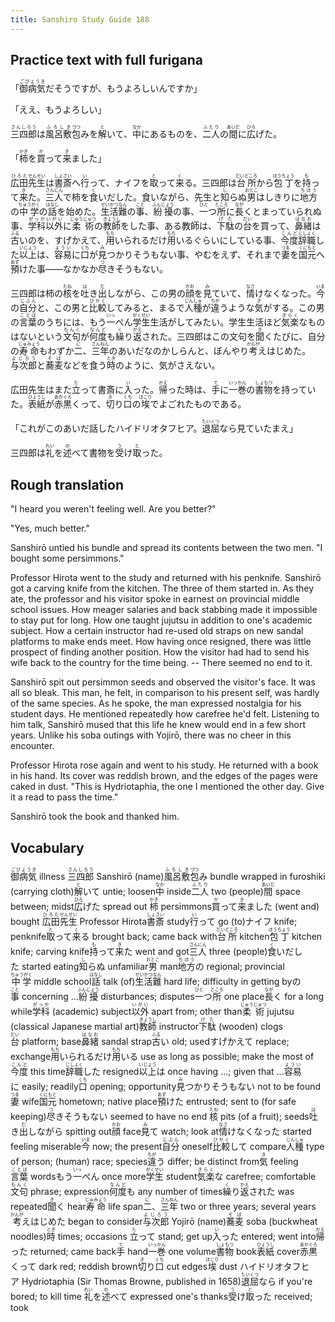 ```yaml
---
title: Sanshiro Study Guide 188
---
```


## Practice text with full furigana

<p>
「<ruby><rb>御病気</rb><rt>ごびょうき</rt></ruby>だそうですが、もうよろしいんですか」
</p>

「ええ、もうよろしい」

<p>
<ruby><rb>三四郎</rb><rt>さんしろう</rt></ruby>は<ruby><rb>風呂敷</rb><rt>ふろしき</rt></ruby><ruby><rb>包</rb><rt>づつ</rt></ruby>みを<ruby><rb>解</rb><rt>と</rt></ruby>いて、<ruby><rb>中</rb><rt>なか</rt></ruby>にあるものを、<ruby><rb>二人</rb><rt>ふたり</rt></ruby>の<ruby><rb>間</rb><rt>あいだ</rt></ruby>に<ruby><rb>広</rb><rt>ひろ</rt></ruby>げた。
</p>

<p>
「<ruby><rb>柿</rb><rt>かき</rt></ruby>を<ruby><rb>買</rb><rt>か</rt></ruby>って<ruby><rb>来</rb><rt>き</rt></ruby>ました」
</p>

<p>
<ruby><rb>広田</rb><rt>ひろた</rt></ruby><ruby><rb>先生</rb><rt>せんせい</rt></ruby>は<ruby><rb>書斎</rb><rt>しょさい</rt></ruby>へ<ruby><rb>行</rb><rt>い</rt></ruby>って、ナイフを<ruby><rb>取</rb><rt>と</rt></ruby>って<ruby><rb>来</rb><rt>く</rt></ruby>る。三四郎は<ruby><rb>台所</rb><rt>だいどころ</rt></ruby>から<ruby><rb>包丁</rb><rt>ほうちょう</rt></ruby>を<ruby><rb>持</rb><rt>も</rt></ruby>って<ruby><rb>来</rb><rt>き</rt></ruby>た。<ruby><rb>三人</rb><rt>さんにん</rt></ruby>で柿を<ruby><rb>食</rb><rt>く</rt></ruby>いだした。食いながら、先生と<ruby><rb>知</rb><rt>し</rt></ruby>らぬ<ruby><rb>男</rb><rt>おとこ</rt></ruby>はしきりに<ruby><rb>地方</rb><rt>ちほう</rt></ruby>の<ruby><rb>中学</rb><rt>ちゅうがく</rt></ruby>の<ruby><rb>話</rb><rt>はなし</rt></ruby>を始めた。<ruby><rb>生活難</rb><rt>せいかつなん</rt></ruby>の<ruby><rb>事</rb><rt>こと</rt></ruby>、<ruby><rb>紛擾</rb><rt>ふんじょう</rt></ruby>の事、<ruby><rb>一</rb><rt>ひと</rt></ruby>つ<ruby><rb>所</rb><rt>ところ</rt></ruby>に<ruby><rb>長</rb><rt>なが</rt></ruby>くとまっていられぬ事、<ruby><rb>学科</rb><rt>がっか</rt></ruby><ruby><rb>以外</rb><rt>いがい</rt></ruby>に<ruby><rb>柔術</rb><rt>じゅうじゅつ</rt></ruby>の<ruby><rb>教師</rb><rt>きょうし</rt></ruby>をした事、ある教師は、<ruby><rb>下駄</rb><rt>げた</rt></ruby>の<ruby><rb>台</rb><rt>だい</rt></ruby>を買って、<ruby><rb>鼻緒</rb><rt>はなお</rt></ruby>は<ruby><rb>古</rb><rt>ふる</rt></ruby>いのを、すげかえて、<ruby><rb>用</rb><rt>もち</rt></ruby>いられるだけ<ruby><rb>用</rb><rt>もち</rt></ruby>いるぐらいにしている事、<ruby><rb>今度</rb><rt>こんど</rt></ruby><ruby><rb>辞職</rb><rt>じしょく</rt></ruby>した<ruby><rb>以上</rb><rt>いじょう</rt></ruby>は、<ruby><rb>容易</rb><rt>ようい</rt></ruby>に<ruby><rb>口</rb><rt>くち</rt></ruby>が<ruby><rb>見</rb><rt>み</rt></ruby>つかりそうもない事、やむをえず、それまで<ruby><rb>妻</rb><rt>つま</rt></ruby>を<ruby><rb>国元</rb><rt>くにもと</rt></ruby>へ<ruby><rb>預</rb><rt>あず</rt></ruby>けた事――なかなか<ruby><rb>尽</rb><rt>つ</rt></ruby>きそうもない。
</p>

<p>
三四郎は柿の<ruby><rb>核</rb><rt>たね</rt></ruby>を<ruby><rb>吐</rb><rt>は</rt></ruby>き<ruby><rb>出</rb><rt>だ</rt></ruby>しながら、この男の<ruby><rb>顔</rb><rt>かお</rt></ruby>を<ruby><rb>見</rb><rt>み</rt></ruby>ていて、<ruby><rb>情</rb><rt>なさ</rt></ruby>けなくなった。<ruby><rb>今</rb><rt>いま</rt></ruby>の<ruby><rb>自分</rb><rt>じぶん</rt></ruby>と、この男と<ruby><rb>比較</rb><rt>ひかく</rt></ruby>してみると、まるで<ruby><rb>人種</rb><rt>じんしゅ</rt></ruby>が<ruby><rb>違</rb><rt>ちが</rt></ruby>うような<ruby><rb>気</rb><rt>き</rt></ruby>がする。この男の<ruby><rb>言葉</rb><rt>ことば</rt></ruby>のうちには、もう<ruby><rb>一</rb><rt>いっ</rt></ruby>ぺん<ruby><rb>学生</rb><rt>がくせい</rt></ruby>生活がしてみたい。学生生活ほど<ruby><rb>気楽</rb><rt>きらく</rt></ruby>なものはないという<ruby><rb>文句</rb><rt>もんく</rt></ruby>が<ruby><rb>何度</rb><rt>なんど</rt></ruby>も<ruby><rb>繰</rb><rt>く</rt></ruby>り<ruby><rb>返</rb><rt>かえ</rt></ruby>された。三四郎はこの文句を<ruby><rb>聞</rb><rt>き</rt></ruby>くたびに、自分の<ruby><rb>寿命</rb><rt>じゅみょう</rt></ruby>もわずか<ruby><rb>二</rb><rt>に</rt></ruby>、<ruby><rb>三年</rb><rt>さんねん</rt></ruby>のあいだなのかしらんと、ぼんやり<ruby><rb>考</rb><rt>かんが</rt></ruby>えはじめた。<ruby><rb>与次郎</rb><rt>よじろう</rt></ruby>と<ruby><rb>蕎麦</rb><rt>そば</rt></ruby>などを食う<ruby><rb>時</rb><rt>とき</rt></ruby>のように、気がさえない。
</p>

<p>
広田先生はまた<ruby><rb>立</rb><rt>た</rt></ruby>って書斎に<ruby><rb>入</rb><rt>い</rt></ruby>った。<ruby><rb>帰</rb><rt>かえ</rt></ruby>った時は、<ruby><rb>手</rb><rt>て</rt></ruby>に<ruby><rb>一巻</rb><rt>いっかん</rt></ruby>の<ruby><rb>書物</rb><rt>しょもつ</rt></ruby>を持っていた。<ruby><rb>表紙</rb><rt>ひょうし</rt></ruby>が<ruby><rb>赤黒</rb><rt>あかぐろ</rt></ruby>くって、<ruby><rb>切</rb><rt>き</rt></ruby>り<ruby><rb>口</rb><rt>くち</rt></ruby>の<ruby><rb>埃</rb><rt>ほこり</rt></ruby>でよごれたものである。
</p>

<p>
「これがこのあいだ話したハイドリオタフヒア。<ruby><rb>退屈</rb><rt>たいくつ</rt></ruby>なら見ていたまえ」
</p>

<p>
三四郎は<ruby><rb>礼</rb><rt>れい</rt></ruby>を<ruby><rb>述</rb><rt>の</rt></ruby>べて書物を<ruby><rb>受</rb><rt>う</rt></ruby>け<ruby><rb>取</rb><rt>と</rt></ruby>った。
</p>


## Rough translation

"I heard you weren't feeling well. Are you better?"

"Yes, much better."

Sanshirō untied his bundle and spread its contents between the two men. "I bought some persimmons."

Professor Hirota went to the study and returned with his penknife. Sanshirō got a carving knife from the kitchen. The three of them started in. As they ate, the professor and his visitor spoke in earnest on provincial middle school issues. How meager salaries and back stabbing made it impossible to stay put for long. How one taught jujutsu in addition to one's academic subject. How a certain instructor had re-used old straps on new sandal platforms to make ends meet. How having once resigned, there was little prospect of finding another position. How the visitor had had to send his wife back to the country for the time being. -- There seemed no end to it.

Sanshirō spit out persimmon seeds and observed the visitor's face. It was all so bleak. This man, he felt, in comparison to his present self, was hardly of the same species. As he spoke, the man expressed nostalgia for his student days. He mentioned repeatedly how carefree he'd felt. Listening to him talk, Sanshirō mused that this life he knew would end in a few short years. Unlike his soba outings with Yojirō, there was no cheer in this encounter.

Professor Hirota rose again and went to his study. He returned with a book in his hand. Its cover was reddish brown, and the edges of the pages were caked in dust. "This is Hydriotaphia, the one I mentioned the other day. Give it a read to pass the time."

Sanshirō took the book and thanked him.          


## Vocabulary

<p>
<span class="vocabstudy"><ruby><rb>御病気</rb><rt>ごびょうき</rt></ruby>&nbsp;illness</span>
<span class="vocabstudy"><ruby><rb>三四郎</rb><rt>さんしろう</rt></ruby>&nbsp;Sanshirō (name)</span><span class="vocabstudy"><ruby><rb>風呂敷</rb><rt>ふろしき</rt></ruby><ruby><rb>包</rb><rt>づつ</rt></ruby>み&nbsp;bundle wrapped in furoshiki (carrying cloth)</span><span class="vocabstudy"><ruby><rb>解</rb><rt>と</rt></ruby>いて&nbsp;untie; loosen</span><span class="vocabstudy"><ruby><rb>中</rb><rt>なか</rt></ruby>&nbsp;inside</span><span class="vocabstudy"><ruby><rb>二人</rb><rt>ふたり</rt></ruby>&nbsp;two (people)</span><span class="vocabstudy"><ruby><rb>間</rb><rt>あいだ</rt></ruby>&nbsp;space between; midst</span><span class="vocabstudy"><ruby><rb>広</rb><rt>ひろ</rt></ruby>げた&nbsp;spread out</span>
<span class="vocabstudy"><ruby><rb>柿</rb><rt>かき</rt></ruby>&nbsp;persimmons</span><span class="vocabstudy"><ruby><rb>買</rb><rt>か</rt></ruby>って<ruby><rb>来</rb><rt>き</rt></ruby>ました&nbsp;(went and) bought</span>
<span class="vocabstudy"><ruby><rb>広田</rb><rt>ひろた</rt></ruby><ruby><rb>先生</rb><rt>せんせい</rt></ruby>&nbsp;Professor Hirota</span><span class="vocabstudy"><ruby><rb>書斎</rb><rt>しょさい</rt></ruby>&nbsp;study</span><span class="vocabstudy"><ruby><rb>行</rb><rt>い</rt></ruby>って&nbsp;go (to)</span><span class="vocabstudy">ナイフ&nbsp;knife; penknife</span><span class="vocabstudy"><ruby><rb>取</rb><rt>と</rt></ruby>って<ruby><rb>来</rb><rt>く</rt></ruby>る&nbsp;brought back; came back with</span><span class="vocabstudy"><ruby><rb>台所</rb><rt>だいどころ</rt></ruby>&nbsp;kitchen</span><span class="vocabstudy"><ruby><rb>包丁</rb><rt>ほうちょう</rt></ruby>&nbsp;kitchen knife; carving knife</span><span class="vocabstudy"><ruby><rb>持</rb><rt>も</rt></ruby>って<ruby><rb>来</rb><rt>き</rt></ruby>た&nbsp;went and got</span><span class="vocabstudy"><ruby><rb>三人</rb><rt>さんにん</rt></ruby>&nbsp;three (people)</span><span class="vocabstudy"><ruby><rb>食</rb><rt>く</rt></ruby>いだした&nbsp;started eating</span><span class="vocabstudy"><ruby><rb>知</rb><rt>し</rt></ruby>らぬ&nbsp;unfamiliar</span><span class="vocabstudy"><ruby><rb>男</rb><rt>おとこ</rt></ruby>&nbsp;man</span><span class="vocabstudy"><ruby><rb>地方</rb><rt>ちほう</rt></ruby>の&nbsp;regional; provincial</span><span class="vocabstudy"><ruby><rb>中学</rb><rt>ちゅうがく</rt></ruby>&nbsp;middle school</span><span class="vocabstudy"><ruby><rb>話</rb><rt>はなし</rt></ruby>&nbsp;talk (of)</span><span class="vocabstudy"><ruby><rb>生活難</rb><rt>せいかつなん</rt></ruby>&nbsp;hard life; difficulty in getting by</span><span class="vocabstudy">の<ruby><rb>事</rb><rt>こと</rt></ruby>&nbsp;concerning ...</span><span class="vocabstudy"><ruby><rb>紛擾</rb><rt>ふんじょう</rt></ruby>&nbsp;disturbances; disputes</span><span class="vocabstudy"><ruby><rb>一</rb><rt>ひと</rt></ruby>つ<ruby><rb>所</rb><rt>ところ</rt></ruby>&nbsp;one place</span><span class="vocabstudy"><ruby><rb>長</rb><rt>なが</rt></ruby>く&nbsp;for a long while</span><span class="vocabstudy"><ruby><rb>学科</rb><rt>がっか</rt></ruby>&nbsp;(academic) subject</span><span class="vocabstudy"><ruby><rb>以外</rb><rt>いがい</rt></ruby>&nbsp;apart from; other than</span><span class="vocabstudy"><ruby><rb>柔術</rb><rt>じゅうじゅつ</rt></ruby>&nbsp;jujutsu (classical Japanese martial art)</span><span class="vocabstudy"><ruby><rb>教師</rb><rt>きょうし</rt></ruby>&nbsp;instructor</span><span class="vocabstudy"><ruby><rb>下駄</rb><rt>げた</rt></ruby>&nbsp;(wooden) clogs</span><span class="vocabstudy"><ruby><rb>台</rb><rt>だい</rt></ruby>&nbsp;platform; base</span><span class="vocabstudy"><ruby><rb>鼻緒</rb><rt>はなお</rt></ruby>&nbsp;sandal strap</span><span class="vocabstudy"><ruby><rb>古</rb><rt>ふる</rt></ruby>い&nbsp;old; used</span><span class="vocabstudy">すげかえて&nbsp;replace; exchange</span><span class="vocabstudy"><ruby><rb>用</rb><rt>もち</rt></ruby>いられるだけ<ruby><rb>用</rb><rt>もち</rt></ruby>いる&nbsp;use as long as possible; make the most of</span><span class="vocabstudy"><ruby><rb>今度</rb><rt>こんど</rt></ruby>&nbsp;this time</span><span class="vocabstudy"><ruby><rb>辞職</rb><rt>じしょく</rt></ruby>した&nbsp;resigned</span><span class="vocabstudy"><ruby><rb>以上</rb><rt>いじょう</rt></ruby>は&nbsp;once having ...; given that ...</span><span class="vocabstudy"><ruby><rb>容易</rb><rt>ようい</rt></ruby>に&nbsp;easily; readily</span><span class="vocabstudy"><ruby><rb>口</rb><rt>くち</rt></ruby>&nbsp;opening; opportunity</span><span class="vocabstudy"><ruby><rb>見</rb><rt>み</rt></ruby>つかりそうもない&nbsp;not to be found</span><span class="vocabstudy"><ruby><rb>妻</rb><rt>つま</rt></ruby>&nbsp;wife</span><span class="vocabstudy"><ruby><rb>国元</rb><rt>くにもと</rt></ruby>&nbsp;hometown; native place</span><span class="vocabstudy"><ruby><rb>預</rb><rt>あず</rt></ruby>けた&nbsp;entrusted; sent to (for safe keeping)</span><span class="vocabstudy"><ruby><rb>尽</rb><rt>つ</rt></ruby>きそうもない&nbsp;seemed to have no end</span>
<span class="vocabstudy"><ruby><rb>核</rb><rt>たね</rt></ruby>&nbsp;pits (of a fruit); seeds</span><span class="vocabstudy"><ruby><rb>吐</rb><rt>は</rt></ruby>き<ruby><rb>出</rb><rt>だ</rt></ruby>しながら&nbsp;spitting out</span><span class="vocabstudy"><ruby><rb>顔</rb><rt>かお</rt></ruby>&nbsp;face</span><span class="vocabstudy"><ruby><rb>見</rb><rt>み</rt></ruby>て&nbsp;watch; look at</span><span class="vocabstudy"><ruby><rb>情</rb><rt>なさ</rt></ruby>けなくなった&nbsp;started feeling miserable</span><span class="vocabstudy"><ruby><rb>今</rb><rt>いま</rt></ruby>&nbsp;now; the present</span><span class="vocabstudy"><ruby><rb>自分</rb><rt>じぶん</rt></ruby>&nbsp;oneself</span><span class="vocabstudy"><ruby><rb>比較</rb><rt>ひかく</rt></ruby>して&nbsp;compare</span><span class="vocabstudy"><ruby><rb>人種</rb><rt>じんしゅ</rt></ruby>&nbsp;type of person; (human) race; species</span><span class="vocabstudy"><ruby><rb>違</rb><rt>ちが</rt></ruby>う&nbsp;differ; be distinct from</span><span class="vocabstudy"><ruby><rb>気</rb><rt>き</rt></ruby>&nbsp;feeling</span><span class="vocabstudy"><ruby><rb>言葉</rb><rt>ことば</rt></ruby>&nbsp;words</span><span class="vocabstudy">もう<ruby><rb>一</rb><rt>いっ</rt></ruby>ぺん&nbsp;once more</span><span class="vocabstudy"><ruby><rb>学生</rb><rt>がくせい</rt></ruby>&nbsp;student</span><span class="vocabstudy"><ruby><rb>気楽</rb><rt>きらく</rt></ruby>な&nbsp;carefree; comfortable</span><span class="vocabstudy"><ruby><rb>文句</rb><rt>もんく</rt></ruby>&nbsp;phrase; expression</span><span class="vocabstudy"><ruby><rb>何度</rb><rt>なんど</rt></ruby>も&nbsp;any number of times</span><span class="vocabstudy"><ruby><rb>繰</rb><rt>く</rt></ruby>り<ruby><rb>返</rb><rt>かえ</rt></ruby>された&nbsp;was repeated</span><span class="vocabstudy"><ruby><rb>聞</rb><rt>き</rt></ruby>く&nbsp;hear</span><span class="vocabstudy"><ruby><rb>寿命</rb><rt>じゅみょう</rt></ruby>&nbsp;life span</span><span class="vocabstudy"><ruby><rb>二</rb><rt>に</rt></ruby>、<ruby><rb>三年</rb><rt>さんねん</rt></ruby>&nbsp;two or three years; several years</span><span class="vocabstudy"><ruby><rb>考</rb><rt>かんが</rt></ruby>えはじめた&nbsp;began to consider</span><span class="vocabstudy"><ruby><rb>与次郎</rb><rt>よじろう</rt></ruby>&nbsp;Yojirō (name)</span><span class="vocabstudy"><ruby><rb>蕎麦</rb><rt>そば</rt></ruby>&nbsp;soba (buckwheat noodles)</span><span class="vocabstudy"><ruby><rb>時</rb><rt>とき</rt></ruby>&nbsp;times; occasions</span>
<span class="vocabstudy"><ruby><rb>立</rb><rt>た</rt></ruby>って&nbsp;stand; get up</span><span class="vocabstudy"><ruby><rb>入</rb><rt>い</rt></ruby>った&nbsp;entered; went into</span><span class="vocabstudy"><ruby><rb>帰</rb><rt>かえ</rt></ruby>った&nbsp;returned; came back</span><span class="vocabstudy"><ruby><rb>手</rb><rt>て</rt></ruby>&nbsp;hand</span><span class="vocabstudy"><ruby><rb>一巻</rb><rt>いっかん</rt></ruby>&nbsp;one volume</span><span class="vocabstudy"><ruby><rb>書物</rb><rt>しょもつ</rt></ruby>&nbsp;book</span><span class="vocabstudy"><ruby><rb>表紙</rb><rt>ひょうし</rt></ruby>&nbsp;cover</span><span class="vocabstudy"><ruby><rb>赤黒</rb><rt>あかぐろ</rt></ruby>くって&nbsp;dark red; reddish brown</span><span class="vocabstudy"><ruby><rb>切</rb><rt>き</rt></ruby>り<ruby><rb>口</rb><rt>くち</rt></ruby>&nbsp;cut edges</span><span class="vocabstudy"><ruby><rb>埃</rb><rt>ほこり</rt></ruby>&nbsp;dust</span>
<span class="vocabstudy">ハイドリオタフヒア&nbsp;Hydriotaphia (Sir Thomas Browne, published in 1658)</span><span class="vocabstudy"><ruby><rb>退屈</rb><rt>たいくつ</rt></ruby>なら&nbsp;if you're bored; to kill time</span>
<span class="vocabstudy"><ruby><rb>礼</rb><rt>れい</rt></ruby>を<ruby><rb>述</rb><rt>の</rt></ruby>べて&nbsp;expressed one's thanks</span><span class="vocabstudy"><ruby><rb>受</rb><rt>う</rt></ruby>け<ruby><rb>取</rb><rt>と</rt></ruby>った&nbsp;received; took</span>
</p>

